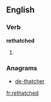 ==English==

===Verb===
'''rethatched'''

# {{present participle of|[[rethatch]]}}

===Anagrams===
* [[de-thatcher#English|de-thatcher]]

[[fr:rethatched]]